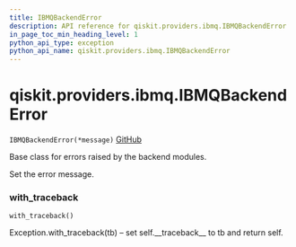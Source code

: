 ```yaml
---
title: IBMQBackendError
description: API reference for qiskit.providers.ibmq.IBMQBackendError
in_page_toc_min_heading_level: 1
python_api_type: exception
python_api_name: qiskit.providers.ibmq.IBMQBackendError
---
```


# qiskit.providers.ibmq.IBMQBackendError

<span id="qiskit.providers.ibmq.IBMQBackendError" />

`IBMQBackendError(*message)` [GitHub](https://github.com/qiskit/qiskit-ibmq-provider/tree/stable/0.12/qiskit/providers/ibmq/exceptions.py "view source code")

Base class for errors raised by the backend modules.

Set the error message.

### with\_traceback

<span id="qiskit.providers.ibmq.IBMQBackendError.with_traceback" />

`with_traceback()`

Exception.with\_traceback(tb) – set self.\_\_traceback\_\_ to tb and return self.

